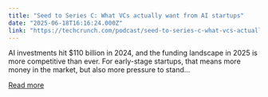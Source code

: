 ```yaml
---
title: "Seed to Series C: What VCs actually want from AI startups"
date: "2025-06-18T16:16:24.000Z"
link: "https://techcrunch.com/podcast/seed-to-series-c-what-vcs-actually-want-from-ai-startups/"
---
```


AI investments hit $110 billion in 2024, and the funding landscape in 2025 is more competitive than ever. For early-stage startups, that means more money in the market, but also more pressure to stand...

[Read more](https://techcrunch.com/podcast/seed-to-series-c-what-vcs-actually-want-from-ai-startups/)
